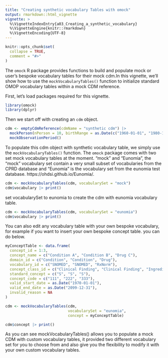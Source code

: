 ```yaml
---
title: "Creating synthetic vocabulary Tables with omock"
output: rmarkdown::html_vignette
vignette: >
  %\VignetteIndexEntry{a03_Creating_a_synthetic_vocabulary}
  %\VignetteEngine{knitr::rmarkdown}
  %\VignetteEncoding{UTF-8}
---
```


```r
knitr::opts_chunk$set(
  collapse = TRUE,
  comment = "#>"
)
```

The `omock` R package provides functions to build and populate mock or user's bespoke vocabulary tables for their mock cdm.In this vignette, we'll show how to use the `mockVocabularyTables()` function to initialize standard OMOP vocabulary tables within a mock CDM reference.

First, let's load packages required for this vignette.

```r
library(omock)
library(dplyr)
```

Then we start off with creating an `cdm` object.

```r
cdm <- emptyCdmReference(cdmName = "synthetic cdm") |>
  mockPerson(nPerson = 10, birthRange = as.Date(c("1960-01-01", "1980-12-31"))) |>
  mockObservationPeriod()
```

To populate this cdm object with synthetic vocabulary table, we simply use the `mockVocabularyTables()` function. The `omock` package comes with two set mock vocabulary tables at the moment. "mock" and "Eunomia", the "mock" vocabulary set contain a very small subset of vocabularies from the CPRD database and "Eunomia" is the vocabulary set from the eunomia test database. https://ohdsi.github.io/Eunomia/.
```r
cdm <- mockVocabularyTables(cdm, vocabularySet = "mock")
cdm$vocabulary |> print()
```

set vocabularySet to eunomia to create the cdm with eunomia vocabulary table.
```r
cdm <- mockVocabularyTables(cdm, vocabularySet = "eunomia")
cdm$vocabulary |> print()
```

You can also edit any vocabulary table with your own bespoke vocabulary, for example if you want to insert your own bespoke concept table. you can do below.
```r
myConceptTable <- data.frame(
  concept_id = 1:3,
  concept_name = c("Condition A", "Condition B", "Drug C"),
  domain_id = c("Condition", "Condition", "Drug"),
  vocabulary_id = c("SNOMED", "SNOMED", "RxNorm"),
  concept_class_id = c("Clinical Finding", "Clinical Finding", "Ingredient"),
  standard_concept = c("S", "S", "S"),
  concept_code = c("111", "222", "333"),
  valid_start_date = as.Date("1970-01-01"),
  valid_end_date = as.Date("2099-12-31"),
  invalid_reason = NA
)

cdm <- mockVocabularyTables(cdm, 
                            vocabularySet = "eunomia",
                            concept = myConceptTable) 

cdm$concept |> print()
```

As you can see mockVocabularyTables() allows you to populate a mock CDM with custom vocabulary tables, it provided two different vocabulary set for you to choose from and also give you the flexibility to modify it with your own custom vocabulary tables. 
